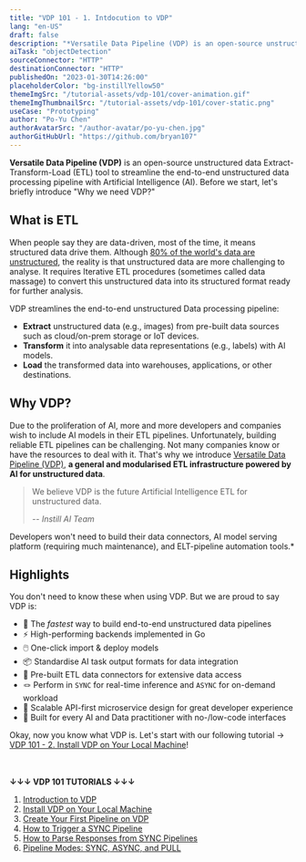 ```yaml
---
title: "VDP 101 - 1. Intdocution to VDP"
lang: "en-US"
draft: false
description: "*Versatile Data Pipeline (VDP) is an open-source unstructured data Extract-Transform-Load (ETL) tool to streamline the end-to-end unstructured data processing pipeline with Artificial Intelligence (AI)."
aiTask: "objectDetection"
sourceConnector: "HTTP"
destinationConnector: "HTTP"
publishedOn: "2023-01-30T14:26:00"
placeholderColor: "bg-instillYellow50"
themeImgSrc: "/tutorial-assets/vdp-101/cover-animation.gif"
themeImgThumbnailSrc: "/tutorial-assets/vdp-101/cover-static.png"
useCase: "Prototyping"
author: "Po-Yu Chen"
authorAvatarSrc: "/author-avatar/po-yu-chen.jpg"
authorGitHubUrl: "https://github.com/bryan107"
---
```


**Versatile Data Pipeline (VDP)** is an open-source unstructured data Extract-Transform-Load (ETL) tool to streamline the end-to-end unstructured data processing pipeline with Artificial Intelligence (AI). Before we start, let's briefly introduce "Why we need VDP?"


## What is ETL

When people say they are data-driven, most of the time, it means structured data drive them. Although [80% of the world's data are unstructured](https://www.analyticsinsight.net/the-future-of-data-revolution-will-be-unstructured-data/), the reality is that unstructured data are more challenging to analyse. It requires Iterative ETL procedures (sometimes called data massage) to convert this unstructured data into its structured format ready for further analysis.

VDP streamlines the end-to-end unstructured Data processing pipeline: 

- **Extract** unstructured data (e.g., images) from pre-built data sources such as cloud/on-prem storage or IoT devices.
- **Transform** it into analysable data representations (e.g., labels) with AI models.
- **Load** the transformed data into warehouses, applications, or other destinations.

<ZoomableImg
  src="/tutorial-assets/vdp-101/1-introduction/overview-with-bg.png"
  alt="Pipeline page on the VDP Console."
/>

## Why VDP?

Due to the proliferation of AI, more and more developers and companies wish to include AI models in their ETL pipelines. Unfortunately, building reliable ETL pipelines can be challenging. Not many companies know or have the resources to deal with it. That's why we introduce [Versatile Data Pipeline (VDP)](http://go.instill.tech/4em2l4), **a general and modularised ETL infrastructure powered by AI for unstructured data**.

> We believe VDP is the future Artificial Intelligence ETL for unstructured data. 
>
> -- <cite> Instill AI Team</cite>

Developers won't need to build their data connectors, AI model serving platform (requiring much maintenance), and ELT-pipeline automation tools.*

## Highlights

You don't need to know these when using VDP. But we are proud to say VDP is:

-   🚀 The _fastest_ way to build end-to-end unstructured data pipelines
-   ⚡️ High-performing backends implemented in Go
-   🖱️ One-click import & deploy models
-   📦 Standardise AI task output formats for data integration
-   🔌 Pre-built ETL data connectors for extensive data access
-   🪢 Perform in `SYNC` for real-time inference and `ASYNC` for on-demand workload
-   🧁 Scalable API-first microservice design for great developer experience
-   🤠 Built for every AI and Data practitioner with no-/low-code interfaces

Okay, now you know what VDP is. Let's start with our following tutorial → [VDP 101 - 2. Install VDP on Your Local Machine](/tutorials/vdp-101-2-installation)!

<br/><br/>
**↓↓↓ VDP 101 TUTORIALS ↓↓↓**
1. [Introduction to VDP](/tutorials/vdp-101-1-introduction)
2. [Install VDP on Your Local Machine](/tutorials/vdp-101-2-installation)
3. [Create Your First Pipeline on VDP](/tutorials/vdp-101-3-create-your-first-pipeline)
4. [How to Trigger a SYNC Pipeline](/tutorials/vdp-101-4-how-to-trigger-a-sync-pipeline)
5. [How to Parse Responses from SYNC Pipelines](/tutorials/vdp-101-5-how-to-parse-vdp-responses)
6. [Pipeline Modes: SYNC, ASYNC, and PULL](/tutorials/vdp-101-6-pipeline-modes)
